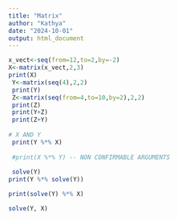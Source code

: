 ```yaml
---
title: "Matrix"
author: "Kathya"
date: "2024-10-01"
output: html_document
---
```

```r
x_vect<-seq(from=12,to=2,by=-2)
X<-matrix(x_vect,2,3)
print(X)
 Y<-matrix(seq(4),2,2)
 print(Y)
 Z<-matrix(seq(from=4,to=10,by=2),2,2)
 print(Z)
 print(Y+Z)
 print(Z+Y)
 
# X AND Y
 print(Y %*% X)
 
 #print(X %*% Y) -- NON CONFIRMABLE ARGUMENTS
 
 solve(Y)
print(Y %*% solve(Y))

print(solve(Y) %*% X)

solve(Y, X)
```
